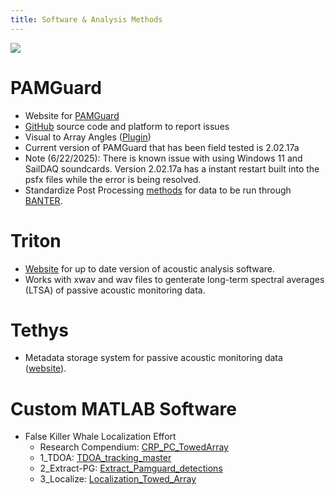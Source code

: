 ```yaml
---
title: Software & Analysis Methods
---
```


![](images/Wave_wWhales_v4.png)

# **PAMGuard**

-   Website for [PAMGuard](https://www.pamguard.org/)
-   [GitHub](https://github.com/PAMGuard/PAMGuard) source code and platform to report issues
-   Visual to Array Angles ([Plugin](https://www.pamguard.org/plugins/visangles.html))
-   Current version of PAMGuard that has been field tested is 2.02.17a
-   Note (6/22/2025): There is known issue with using Windows 11 and SailDAQ soundcards. Version 2.02.17a has a instant restart built into the psfx files while the error is being resolved.
-   Standardize Post Processing [methods](https://docs.google.com/document/d/1RQcSfDIS4yER879oKVjSV6GmCV3Fz2Bnn_FcQ-KrMkE/edit?usp=sharing) for data to be run through [BANTER](https://github.com/SWFSC/banter).

# **Triton**

-   [Website](https://www.cetus.ucsd.edu/technologies_triton.html) for up to date version of acoustic analysis software.
-   Works with xwav and wav files to genterate long-term spectral averages (LTSA) of passive acoustic monitoring data.

# **Tethys**

-   Metadata storage system for passive acoustic monitoring data ([website](https://tethys.sdsu.edu/)).

# Custom MATLAB Software

-   False Killer Whale Localization Effort
    -   Research Compendium: [CRP_PC_TowedArray](https://scaling-robot-wgqml1r.pages.github.io/)
    -   1_TDOA: [TDOA_tracking_master](https://github.com/PinaGruden/TDOA_tracking_master){target="_blank"}
    -   2_Extract-PG: [Extract_Pamguard_detections](https://github.com/PinaGruden/Extract_Pamguard_detections){target="_blank"}
    -   3_Localize: [Localization_Towed_Array](https://github.com/PinaGruden/Localization_Towed_Array){target="_blank"}
